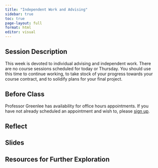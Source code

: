 ```yaml
---
title: "Independent Work and Advising"
sidebar: true
toc: true
page-layout: full
format: html
editor: visual
---
```


## Session Description

This week is devoted to individual advising and independent work. There are no course sessions scheduled for today or Thursday. You should use this time to continue working, to take stock of your progress towards your course contract, and to solidify plans for your final project.

## Before Class

Professor Greenlee has availability for office hours appointments. If you have not already scheduled an appointment and wish to, please [sign up](%7B%7B%3C%20var%20instructor.calendly%20%3E%7D%7D).

## Reflect

## Slides

## Resources for Further Exploration
